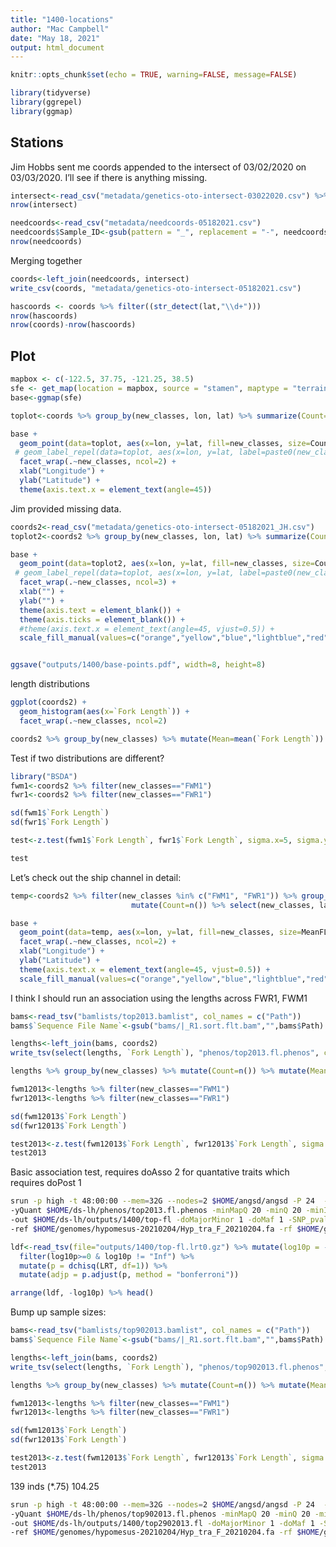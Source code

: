 ```yaml
---
title: "1400-locations"
author: "Mac Campbell"
date: "May 18, 2021"
output: html_document
---
```


```r
knitr::opts_chunk$set(echo = TRUE, warning=FALSE, message=FALSE)
```

```r
library(tidyverse)
library(ggrepel)
library(ggmap)
```

## Stations
Jim Hobbs sent me coords appended to the intersect of 03/02/2020 on 03/03/2020. I'll see if there is anything missing.
```r
intersect<-read_csv("metadata/genetics-oto-intersect-03022020.csv") %>% select(Sample_ID, station, lat, lon)
nrow(intersect)

needcoords<-read_csv("metadata/needcoords-05182021.csv")
needcoords$Sample_ID<-gsub(pattern = "_", replacement = "-", needcoords$Sample_ID)
nrow(needcoords)
```

Merging together
```r
coords<-left_join(needcoords, intersect)
write_csv(coords, "metadata/genetics-oto-intersect-05182021.csv")
```


```r
hascoords <- coords %>% filter((str_detect(lat,"\\d+")))
nrow(hascoords)
nrow(coords)-nrow(hascoords)

```

## Plot
```r
mapbox <- c(-122.5, 37.75, -121.25, 38.5)
sfe <- get_map(location = mapbox, source = "stamen", maptype = "terrain", zoom = 9)
base<-ggmap(sfe)
```

```r
toplot<-coords %>% group_by(new_classes, lon, lat) %>% summarize(Count=n()) %>% select(new_classes, lon, lat, Count) %>% unique()

base +
  geom_point(data=toplot, aes(x=lon, y=lat, fill=new_classes, size=Count), alpha=0.75, pch=21) +
 # geom_label_repel(data=toplot, aes(x=lon, y=lat, label=paste0(new_classes, "-", Count))) +
  facet_wrap(.~new_classes, ncol=2) +
  xlab("Longitude") +
  ylab("Latitude") +
  theme(axis.text.x = element_text(angle=45))

```

Jim provided missing data.

```r
coords2<-read_csv("metadata/genetics-oto-intersect-05182021_JH.csv")
toplot2<-coords2 %>% group_by(new_classes, lon, lat) %>% summarize(Count=n()) %>% select(new_classes, lon, lat, Count) %>% unique()

base +
  geom_point(data=toplot2, aes(x=lon, y=lat, fill=new_classes, size=Count), alpha=0.75, pch=21) +
 # geom_label_repel(data=toplot, aes(x=lon, y=lat, label=paste0(new_classes, "-", Count))) +
  facet_wrap(.~new_classes, ncol=3) +
  xlab("") +
  ylab("") +
  theme(axis.text = element_blank()) +
  theme(axis.ticks = element_blank()) +
  #theme(axis.text.x = element_text(angle=45, vjust=0.5)) +
  scale_fill_manual(values=c("orange","yellow","blue","lightblue","red"))


ggsave("outputs/1400/base-points.pdf", width=8, height=8)

```

length distributions

```r
ggplot(coords2) +
  geom_histogram(aes(x=`Fork Length`)) +
  facet_wrap(.~new_classes, ncol=2) 
```

```r
coords2 %>% group_by(new_classes) %>% mutate(Mean=mean(`Fork Length`)) %>% mutate(Count=n()) %>% select(new_classes, Mean, Count) %>% unique()
```

Test if two distributions are different?

```r
library("BSDA")
fwm1<-coords2 %>% filter(new_classes=="FWM1")
fwr1<-coords2 %>% filter(new_classes=="FWR1")

sd(fwm1$`Fork Length`)
sd(fwr1$`Fork Length`)
```
```r
test<-z.test(fwm1$`Fork Length`, fwr1$`Fork Length`, sigma.x=5, sigma.y=4)
```

```r
test
```


Let's check out the ship channel in detail:

```r
temp<-coords2 %>% filter(new_classes %in% c("FWM1", "FWR1")) %>% group_by(lat, lon, new_classes) %>% mutate(MeanFL = mean(`Fork Length`)) %>%
                           mutate(Count=n()) %>% select(new_classes, lat, lon, MeanFL, Count) %>% unique()
```

```r
base +
  geom_point(data=temp, aes(x=lon, y=lat, fill=new_classes, size=MeanFL), alpha=0.75) +
  facet_wrap(.~new_classes, ncol=2) +
  xlab("Longitude") +
  ylab("Latitude") +
  theme(axis.text.x = element_text(angle=45, vjust=0.5)) +
  scale_fill_manual(values=c("orange","yellow","blue","lightblue","red"))
```


I think I should run an association using the lengths across FWR1, FWM1
```r

bams<-read_tsv("bamlists/top2013.bamlist", col_names = c("Path"))
bams$`Sequence File Name`<-gsub("bams/|_R1.sort.flt.bam","",bams$Path)

lengths<-left_join(bams, coords2)
write_tsv(select(lengths, `Fork Length`), "phenos/top2013.fl.phenos", col_names = FALSE)

lengths %>% group_by(new_classes) %>% mutate(Count=n()) %>% mutate(MeanFL=mean(`Fork Length`)) %>% select(new_classes, Count, MeanFL) %>% unique()

fwm12013<-lengths %>% filter(new_classes=="FWM1")
fwr12013<-lengths %>% filter(new_classes=="FWR1")

sd(fwm12013$`Fork Length`)
sd(fwr12013$`Fork Length`)

test2013<-z.test(fwm12013$`Fork Length`, fwr12013$`Fork Length`, sigma.x=4, sigma.y=4)
test2013
```


Basic association test, requires doAsso 2 for quantative traits which requires doPost 1
```sh
srun -p high -t 48:00:00 --mem=32G --nodes=2 $HOME/angsd/angsd -P 24  -bam $HOME/ds-lh/bamlists/top2013.bamlist \
-yQuant $HOME/ds-lh/phenos/top2013.fl.phenos -minMapQ 20 -minQ 20 -minInd 51 -doAsso 2 -doPost 1 -GL 1 \
-out $HOME/ds-lh/outputs/1400/top-fl -doMajorMinor 1 -doMaf 1 -SNP_pval 1e-6 \
-ref $HOME/genomes/hypomesus-20210204/Hyp_tra_F_20210204.fa -rf $HOME/genomes/hypomesus-20210204/large-contigs.txt> outputs/1400/top-fl.out 2> outputs/1400/top-fl.err &
```

```r
ldf<-read_tsv(file="outputs/1400/top-fl.lrt0.gz") %>% mutate(log10p = -log10(dchisq(LRT, df = 1))) %>%
  filter(log10p>=0 & log10p != "Inf") %>%
  mutate(p = dchisq(LRT, df=1)) %>%
  mutate(adjp = p.adjust(p, method = "bonferroni"))

arrange(ldf, -log10p) %>% head()
```

Bump up sample sizes:
```r


bams<-read_tsv("bamlists/top902013.bamlist", col_names = c("Path"))
bams$`Sequence File Name`<-gsub("bams/|_R1.sort.flt.bam","",bams$Path)

lengths<-left_join(bams, coords2)
write_tsv(select(lengths, `Fork Length`), "phenos/top902013.fl.phenos", col_names = FALSE)

lengths %>% group_by(new_classes) %>% mutate(Count=n()) %>% mutate(MeanFL=mean(`Fork Length`)) %>% select(new_classes, Count, MeanFL) %>% unique()

fwm12013<-lengths %>% filter(new_classes=="FWM1")
fwr12013<-lengths %>% filter(new_classes=="FWR1")

sd(fwm12013$`Fork Length`)
sd(fwr12013$`Fork Length`)

test2013<-z.test(fwm12013$`Fork Length`, fwr12013$`Fork Length`, sigma.x=4.5, sigma.y=4.1)
test2013
```

139 inds (*.75) 104.25    
```sh
srun -p high -t 48:00:00 --mem=32G --nodes=2 $HOME/angsd/angsd -P 24  -bam $HOME/ds-lh/bamlists/top902013.bamlist \
-yQuant $HOME/ds-lh/phenos/top902013.fl.phenos -minMapQ 20 -minQ 20 -minInd 105 -doAsso 2 -doPost 1 -GL 1 \
-out $HOME/ds-lh/outputs/1400/top2902013.fl -doMajorMinor 1 -doMaf 1 -SNP_pval 1e-6 \
-ref $HOME/genomes/hypomesus-20210204/Hyp_tra_F_20210204.fa -rf $HOME/genomes/hypomesus-20210204/large-contigs.txt > outputs/1400/top2902013.out 2> outputs/1400/top2902013.err &
````

